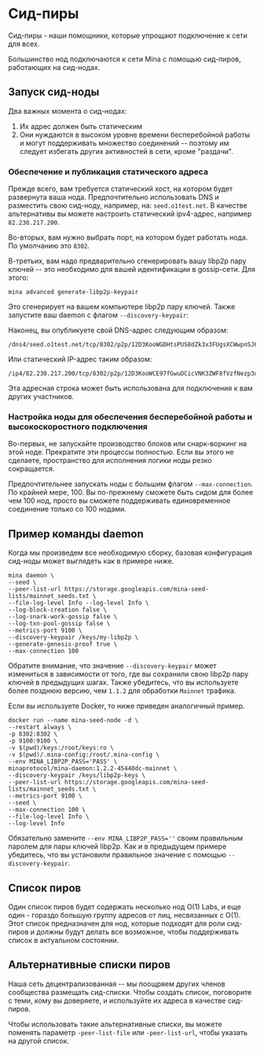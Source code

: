 
# Сид-пиры

Сид-пиры - наши помощники, которые упрощают подключение к сети для всех.

Большинство нод подключаются к сети Mina с помощью сид-пиров, работающих на сид-нодах.

## Запуск сид-ноды

Два важных момента о сид-нодах:

1. Их адрес должен быть статическим
2. Они нуждаются в высоком уровне времени бесперебойной работы и могут поддерживать множество соединений -- поэтому им следует избегать других активностей в сети, кроме "раздачи".

### Обеспечение и публикация статического адреса

Прежде всего, вам требуется статический хост, на котором будет развернута ваша нода. Предпочтительно использовать DNS и разместить свою сид-ноду, например, на: `seed.o1test.net`. В качестве альтернативы вы можете настроить статический ipv4-адрес, например `82.230.217.200`.

Во-вторых, вам нужно выбрать порт, на котором будет работать нода. По умолчанию это `8302`.

В-третьих, вам надо предварительно сгенерировать вашу libp2p пару ключей -- это необходимо для вашей идентификации в gossip-сети. Для этого:

```
mina advanced generate-libp2p-keypair
```

Это сгенерирует на вашем компьютере libp2p пару ключей. Также запустите ваш daemon с флагом `--discovery-keypair`:

Наконец, вы опубликуете свой DNS-адрес следующим образом:

```
/dns4/seed.o1test.net/tcp/8302/p2p/12D3KooWGDHtsPUS8dZk3x3FUgsXCWwpnSJ6W7EwkWZKBZXczkwC
```

Или статический IP-адрес таким образом:

```
/ip4/82.230.217.200/tcp/8302/p2p/12D3KooWCE97fGwuDCicVNK3ZWF8fVzfNezp3uGjmSc8VrRFem6a
```

Эта адресная строка может быть использована для подключения к вам других участников.

### Настройка ноды для обеспечения бесперебойной работы и высокоскоростного подключения

Во-первых, не запускайте производство блоков или снарк-воркинг на этой ноде. Прекратите эти процессы полностью. Если вы этого не сделаете, пространство для исполнения логики ноды резко сокращается.

Предпочтительнее запускать ноды с большим флагом `--max-connection`. По крайней мере, 100. Вы по-прежнему сможете быть сидом для более чем 100 нод, просто вы сможете поддерживать единовременное соединение только со 100 нодами.

## Пример команды daemon

Когда мы произведем все необходимую сборку, базовая конфигурация сид-ноды может выглядеть как в примере ниже.

```
mina daemon \
--seed \
--peer-list-url https://storage.googleapis.com/mina-seed-lists/mainnet_seeds.txt \
--file-log-level Info --log-level Info \
--log-block-creation false \
--log-snark-work-gossip false \
--log-txn-pool-gossip false \
--metrics-port 9100 \
--discovery-keypair /keys/my-libp2p \
--generate-genesis-proof true \
--max-connection 100
```

Обратите внимание, что значение `--discovery-keypair` может измениться в зависимости от того, где вы сохранили свою libp2p пару ключей в предыдущих шагах. Также убедитесь, что вы используете более позднюю версию, чем `1.1.2` для обработки `Mainnet` трафика.

Если вы используете Docker, то ниже приведен аналогичный пример.

```
docker run --name mina-seed-node -d \
--restart always \
-p 8302:8302 \
-p 9100:9100 \
-v $(pwd)/keys:/root/keys:ro \
-v $(pwd)/.mina-config:/root/.mina-config \
--env MINA_LIBP2P_PASS='PASS' \
minaprotocol/mina-daemon:1.2.2-45440dc-mainnet \
--discovery-keypair /keys/libp2p-keys \
--peer-list-url https://storage.googleapis.com/mina-seed-lists/mainnet_seeds.txt \
--metrics-port 9100 \
--seed \
--max-connection 100 \
--file-log-level Info \
--log-level Info
```

Обязательно замените `--env MINA_LIBP2P_PASS=''` своим правильным паролем для пары ключей libp2p. Как и в предыдущем примере убедитесь, что вы установили правильное значение с помощью `--discovery-keypair`.

## Список пиров

Один список пиров будет содержать несколько нод O(1) Labs, и еще один - гораздо большую группу адресов от лиц, несвязанных с O(1). Этот список предназначен для нод, которые подходят для роли сид-пиров и должны будут делать все возможное, чтобы поддерживать список в актуальном состоянии.

## Альтернативные списки пиров

Наша сеть децентрализованная -- мы поощряем других членов сообщества размещать сид-списки. Чтобы создать список, поговорите с теми, кому вы доверяете, и используйте их адреса в качестве сид-пиров.

Чтобы использовать такие альтернативные списки, вы можете поменять параметр `-peer-list-file` или `-peer-list-url`, чтобы указать на другой список.
